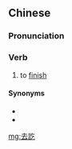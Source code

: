 {{also|去讫}}
==Chinese==
{{zh-forms|s=去讫}}

===Pronunciation===
{{zh-pron
|m=qùqì
|cat=v
}}

===Verb===
{{zh-verb}}

# {{lb|zh|archaic}} to [[finish]]

====Synonyms====
* {{l|zh|完畢}}
* {{l|zh|完了}}

[[mg:去訖]]